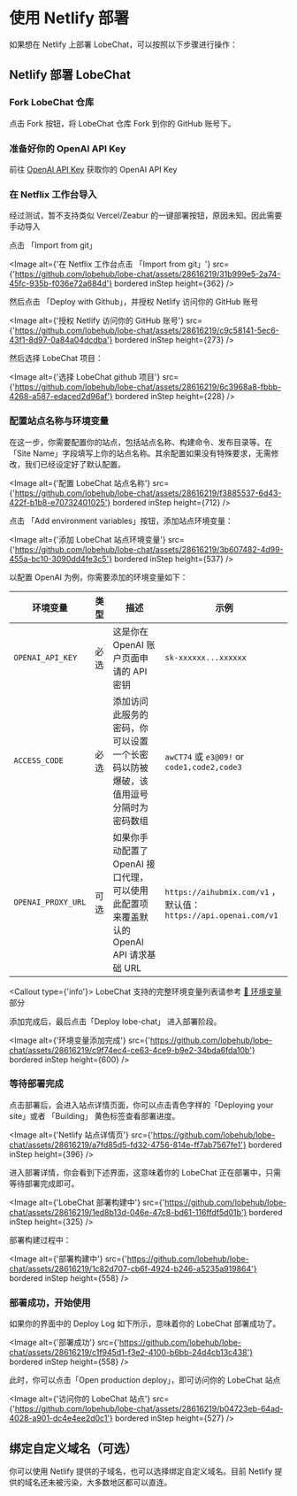
# 使用 Netlify 部署

如果想在 Netlify 上部署 LobeChat，可以按照以下步骤进行操作：

## Netlify 部署 LobeChat

<Steps>

### Fork LobeChat 仓库

点击 Fork 按钮，将 LobeChat 仓库 Fork 到你的 GitHub 账号下。

### 准备好你的 OpenAI API Key

前往 [OpenAI API Key](https://platform.openai.com/account/api-keys) 获取你的 OpenAI API Key

### 在 Netflix 工作台导入

<Callout>经过测试，暂不支持类似 Vercel/Zeabur 的一键部署按钮，原因未知。因此需要手动导入</Callout>

点击 「Import from git」

<Image
  alt={'在 Netflix 工作台点击 「Import from git」'}
  src={'https://github.com/lobehub/lobe-chat/assets/28616219/31b999e5-2a74-45fc-935b-f036e72a684d'}
  bordered
  inStep
  height={362}
/>

然后点击 「Deploy with Github」，并授权 Netlify 访问你的 GitHub 账号

<Image
  alt={'授权 Netlify 访问你的 GitHub 账号'}
  src={'https://github.com/lobehub/lobe-chat/assets/28616219/c9c58141-5ec6-43f1-8d97-0a84a04dcdba'}
  bordered
  inStep
  height={273}
/>

[//]: # '[![][deploy-button-image]][deploy-link]'
[//]: # '[deploy-button-image]: https://www.netlify.com/img/deploy/button.svg'
[//]: # '[deploy-link]: https://app.netlify.com/start/deploy?repository=https://github.com/lobehub/lobe-chat'
[//]: # '### 授权 Netlify 访问你的 GitHub 账号'
[//]: # '点击 「Connect to GitHub」，授权 Netlify 访问你的 GitHub 账号：'
[//]: # 'Image'
[//]: # 'github.com/lobehub/lobe-chat/assets/28616219/8ee533d5-f7e9-4523-991b-2c23a72c1530'
[//]: # '  bordered'
[//]: # '  width={790}'
[//]: # '  height={556}'
[//]: # '/>'

然后选择 LobeChat 项目：

<Image
  alt={'选择 LobeChat github 项目'}
  src={'https://github.com/lobehub/lobe-chat/assets/28616219/6c3968a8-fbbb-4268-a587-edaced2d96af'}
  bordered
  inStep
  height={228}
/>

### 配置站点名称与环境变量

在这一步，你需要配置你的站点，包括站点名称、构建命令、发布目录等。在「Site Name」字段填写上你的站点名称。其余配置如果没有特殊要求，无需修改，我们已经设定好了默认配置。

<Image
  alt={'配置 LobeChat 站点名称'}
  src={'https://github.com/lobehub/lobe-chat/assets/28616219/f3885537-6d43-422f-b1b8-e70732401025'}
  bordered
  inStep
  height={712}
/>

点击 「Add environment variables」按钮，添加站点环境变量：

<Image
  alt={'添加 LobeChat 站点环境变量'}
  src={'https://github.com/lobehub/lobe-chat/assets/28616219/3b607482-4d99-455a-bc10-3090dd4fe3c5'}
  bordered
  inStep
  height={537}
/>

以配置 OpenAI 为例，你需要添加的环境变量如下：

| 环境变量 | 类型 | 描述 | 示例 |
| --- | --- | --- | --- |
| `OPENAI_API_KEY` | 必选 | 这是你在 OpenAI 账户页面申请的 API 密钥 | `sk-xxxxxx...xxxxxx` |
| `ACCESS_CODE` | 必选 | 添加访问此服务的密码，你可以设置一个长密码以防被爆破，该值用逗号分隔时为密码数组 | `awCT74` 或 `e3@09!` or `code1,code2,code3` |
| `OPENAI_PROXY_URL` | 可选 | 如果你手动配置了 OpenAI 接口代理，可以使用此配置项来覆盖默认的 OpenAI API 请求基础 URL | `https://aihubmix.com/v1` ，默认值：`https://api.openai.com/v1` |

<Callout type={'info'}>
  LobeChat 支持的完整环境变量列表请参考 [📘 环境变量](/zh/self-hosting/environment-variables) 部分
</Callout>

添加完成后，最后点击「Deploy lobe-chat」 进入部署阶段。

<Image
  alt={'环境变量添加完成'}
  src={'https://github.com/lobehub/lobe-chat/assets/28616219/c9f74ec4-ce63-4ce9-b9e2-34bda6fda10b'}
  bordered
  inStep
  height={600}
/>

### 等待部署完成

点击部署后，会进入站点详情页面，你可以点击青色字样的「Deploying your site」或者 「Building」 黄色标签查看部署进度。

<Image
  alt={'Netlify 站点详情页'}
  src={'https://github.com/lobehub/lobe-chat/assets/28616219/a7fd85d5-fd32-4756-814e-ff7ab7567fe1'}
  bordered
  inStep
  height={396}
/>

进入部署详情，你会看到下述界面，这意味着你的 LobeChat 正在部署中，只需等待部署完成即可。

<Image
  alt={'LobeChat 部署构建中'}
  src={'https://github.com/lobehub/lobe-chat/assets/28616219/1ed8b13d-046e-47c8-bd61-116ffdf5d01b'}
  bordered
  inStep
  height={325}
/>

部署构建过程中：

<Image
  alt={'部署构建中'}
  src={'https://github.com/lobehub/lobe-chat/assets/28616219/1c82d707-cb6f-4924-b246-a5235a919864'}
  bordered
  inStep
  height={558}
/>
### 部署成功，开始使用

如果你的界面中的 Deploy Log 如下所示，意味着你的 LobeChat 部署成功了。

<Image
  alt={'部署成功'}
  src={'https://github.com/lobehub/lobe-chat/assets/28616219/c1f945d1-f3e2-4100-b6bb-24d4cb13c438'}
  bordered
  inStep
  height={558}
/>

此时，你可以点击「Open production deploy」，即可访问你的 LobeChat 站点

<Image
  alt={'访问你的 LobeChat 站点'}
  src={'https://github.com/lobehub/lobe-chat/assets/28616219/b04723eb-64ad-4028-a901-dc4e4ee2d0c1'}
  bordered
  inStep
  height={527}
/>

</Steps>

## 绑定自定义域名（可选）

你可以使用 Netlify 提供的子域名，也可以选择绑定自定义域名。目前 Netlify 提供的域名还未被污染，大多数地区都可以直连。
